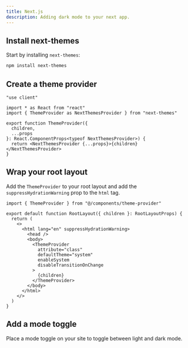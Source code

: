```yaml
---
title: Next.js
description: Adding dark mode to your next app.
---
```


<Steps>

## Install next-themes

Start by installing `next-themes`:

```bash
npm install next-themes
```

## Create a theme provider

```tsx title="components/theme-provider.tsx" showLineNumbers
"use client"

import * as React from "react"
import { ThemeProvider as NextThemesProvider } from "next-themes"

export function ThemeProvider({
  children,
  ...props
}: React.ComponentProps<typeof NextThemesProvider>) {
  return <NextThemesProvider {...props}>{children}</NextThemesProvider>
}
```

## Wrap your root layout

Add the `ThemeProvider` to your root layout and add the `suppressHydrationWarning` prop to the `html` tag.

```tsx {1,6,9-14,16} title="app/layout.tsx" showLineNumbers
import { ThemeProvider } from "@/components/theme-provider"

export default function RootLayout({ children }: RootLayoutProps) {
  return (
    <>
      <html lang="en" suppressHydrationWarning>
        <head />
        <body>
          <ThemeProvider
            attribute="class"
            defaultTheme="system"
            enableSystem
            disableTransitionOnChange
          >
            {children}
          </ThemeProvider>
        </body>
      </html>
    </>
  )
}
```

## Add a mode toggle

Place a mode toggle on your site to toggle between light and dark mode.

<ComponentPreview name="mode-toggle" className="[&_.preview]:items-start **:[.preview]:min-h-[400px] **:[.preview]:flex **:[.preview]:items-center **:[.preview]:justify-center" align="center" />

</Steps>
